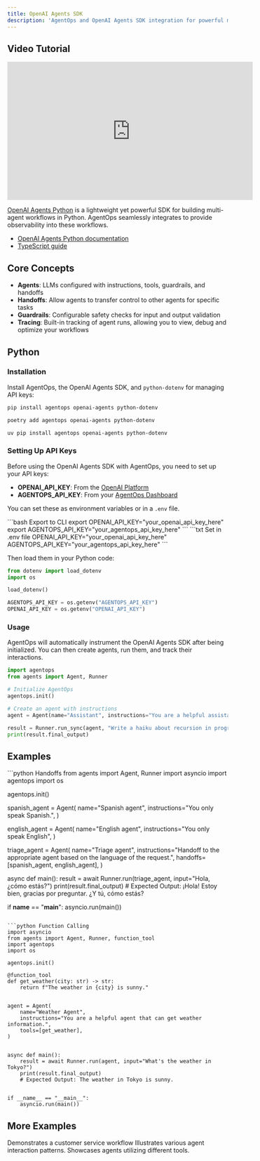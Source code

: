 ```yaml
---
title: OpenAI Agents SDK
description: 'AgentOps and OpenAI Agents SDK integration for powerful multi-agent workflow monitoring.'
---
```


## Video Tutorial

<iframe
  width="560"
  height="315"
  src="https://www.youtube.com/embed/9FH-BYqYYrQ"
  title="AgentOps + OpenAI Agents SDK Integration Tutorial"
  frameborder="0"
  allow="accelerometer; autoplay; clipboard-write; encrypted-media; gyroscope; picture-in-picture"
  allowfullscreen
></iframe>

[OpenAI Agents Python](https://github.com/openai/openai-agents-python) is a lightweight yet powerful SDK for building multi-agent workflows in Python. AgentOps seamlessly integrates to provide observability into these workflows.

- [OpenAI Agents Python documentation](https://openai.github.io/openai-agents-python/)
- [TypeScript guide](/v2/integrations/openai_agents_js)

## Core Concepts

- **Agents**: LLMs configured with instructions, tools, guardrails, and handoffs
- **Handoffs**: Allow agents to transfer control to other agents for specific tasks
- **Guardrails**: Configurable safety checks for input and output validation
- **Tracing**: Built-in tracking of agent runs, allowing you to view, debug and optimize your workflows

## Python

### Installation

Install AgentOps, the OpenAI Agents SDK, and `python-dotenv` for managing API keys:
<CodeGroup>
  ```bash pip 
  pip install agentops openai-agents python-dotenv
  ```
  ```bash poetry
  poetry add agentops openai-agents python-dotenv
  ```
  ```bash uv
  uv pip install agentops openai-agents python-dotenv
  ```
</CodeGroup>

### Setting Up API Keys

Before using the OpenAI Agents SDK with AgentOps, you need to set up your API keys:
- **OPENAI_API_KEY**: From the [OpenAI Platform](https://platform.openai.com/api-keys)
- **AGENTOPS_API_KEY**: From your [AgentOps Dashboard](https://app.agentops.ai/)

You can set these as environment variables or in a `.env` file.

<CodeGroup>
  ```bash Export to CLI
  export OPENAI_API_KEY="your_openai_api_key_here"
  export AGENTOPS_API_KEY="your_agentops_api_key_here"
  ```
  ```txt Set in .env file
  OPENAI_API_KEY="your_openai_api_key_here"
  AGENTOPS_API_KEY="your_agentops_api_key_here"
  ```
</CodeGroup>

Then load them in your Python code:
```python
from dotenv import load_dotenv
import os

load_dotenv()

AGENTOPS_API_KEY = os.getenv("AGENTOPS_API_KEY")
OPENAI_API_KEY = os.getenv("OPENAI_API_KEY")
```

### Usage

AgentOps will automatically instrument the OpenAI Agents SDK after being initialized. You can then create agents, run them, and track their interactions.

```python
import agentops
from agents import Agent, Runner

# Initialize AgentOps
agentops.init()

# Create an agent with instructions
agent = Agent(name="Assistant", instructions="You are a helpful assistant")

result = Runner.run_sync(agent, "Write a haiku about recursion in programming.")
print(result.final_output)
```

## Examples

<CodeGroup>
```python Handoffs
from agents import Agent, Runner
import asyncio
import agentops
import os

agentops.init()

spanish_agent = Agent(
    name="Spanish agent",
    instructions="You only speak Spanish.",
)

english_agent = Agent(
    name="English agent",
    instructions="You only speak English",
)

triage_agent = Agent(
    name="Triage agent",
    instructions="Handoff to the appropriate agent based on the language of the request.",
    handoffs=[spanish_agent, english_agent],
)


async def main():
    result = await Runner.run(triage_agent, input="Hola, ¿cómo estás?")
    print(result.final_output)
    # Expected Output: ¡Hola! Estoy bien, gracias por preguntar. ¿Y tú, cómo estás?


if __name__ == "__main__":
    asyncio.run(main())
```

```python Function Calling
import asyncio
from agents import Agent, Runner, function_tool
import agentops
import os

agentops.init()

@function_tool
def get_weather(city: str) -> str:
    return f"The weather in {city} is sunny."


agent = Agent(
    name="Weather Agent", 
    instructions="You are a helpful agent that can get weather information.",
    tools=[get_weather],
)


async def main():
    result = await Runner.run(agent, input="What's the weather in Tokyo?")
    print(result.final_output)
    # Expected Output: The weather in Tokyo is sunny.


if __name__ == "__main__":
    asyncio.run(main())
```
</CodeGroup>

## More Examples
<CardGroup cols={2}>
  <Card title="Customer Service Agent" icon="notebook" href="/v2/examples/openai_agents">
    Demonstrates a customer service workflow
  </Card>
  <Card title="Agent Patterns" icon="notebook" href="https://github.com/AgentOps-AI/agentops/blob/main/examples/openai_agents/agent_patterns.ipynb" newTab={true}>
    Illustrates various agent interaction patterns.
  </Card>
  <Card title="Agents with Tools" icon="notebook" href="https://github.com/AgentOps-AI/agentops/blob/main/examples/openai_agents/agents_tools.ipynb" newTab={true}>
    Showcases agents utilizing different tools.
  </Card>
</CardGroup>

<script type="module" src="/scripts/github_stars.js"></script>
<script type="module" src="/scripts/scroll-img-fadein-animation.js"></script>
<script type="module" src="/scripts/button_heartbeat_animation.js"></script>
<script type="css" src="/styles/styles.css"></script>
<script type="module" src="/scripts/adjust_api_dynamically.js"></script>
